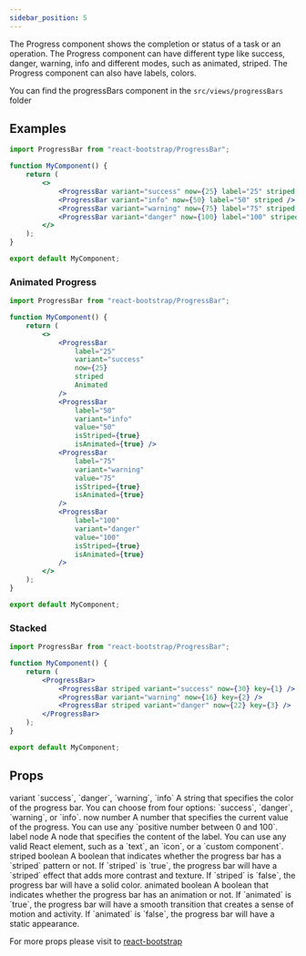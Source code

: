 ```yaml
---
sidebar_position: 5
---
```


The Progress component shows the completion or status of a task or an operation. The Progress component can have different type like success, danger, warning, info and different modes, such as animated, striped. The Progress component can also have labels, colors.

You can find the progressBars component in the `src/views/progressBars` folder


## Examples

<CodePreview>
    <div className="d-flex flex-column gap-2">
        <ProgressBar variant="success" now={25} label="25" striped />
        <ProgressBar variant="info" now={50} label="50" striped />
        <ProgressBar variant="warning" now={75} label="75" striped />
        <ProgressBar variant="danger" now={100} label="100" striped />
    </div>
</CodePreview>

```jsx title="Progress Bar"
import ProgressBar from "react-bootstrap/ProgressBar";

function MyComponent() {
    return (
        <>
            <ProgressBar variant="success" now={25} label="25" striped />
            <ProgressBar variant="info" now={50} label="50" striped />
            <ProgressBar variant="warning" now={75} label="75" striped />
            <ProgressBar variant="danger" now={100} label="100" striped />
        </>
    );
}

export default MyComponent;
```

### Animated Progress

<CodePreview>
    <div className="d-flex flex-column gap-2">
        <ProgressBar variant="success" now={25} label="25" striped animated />
        <ProgressBar variant="info" now={50} label="50" striped animated />
        <ProgressBar variant="warning" now={75} label="75" striped animated />
        <ProgressBar variant="danger" now={100} label="100" striped animated />
    </div>
</CodePreview>

```jsx title="Progress Bar"
import ProgressBar from "react-bootstrap/ProgressBar";

function MyComponent() {
    return (
        <>
            <ProgressBar
                label="25"
                variant="success"
                now={25}
                striped
                Animated
            />
            <ProgressBar 
                label="50"
                variant="info"
                value="50"
                isStriped={true}
                isAnimated={true} />
            <ProgressBar
                label="75"
                variant="warning"
                value="75"
                isStriped={true}
                isAnimated={true}
            />
            <ProgressBar
                label="100"
                variant="danger"
                value="100"
                isStriped={true}
                isAnimated={true}
            />
        </>
    );
}

export default MyComponent;
```
### Stacked

<CodePreview>
    <div className="d-flex flex-column gap-2">
          <ProgressBar>
            <ProgressBar striped variant="success" now={30} key={1} />
            <ProgressBar variant="warning" now={16} key={2} />
            <ProgressBar striped variant="danger" now={22} key={3} />
        </ProgressBar>
    </div>
</CodePreview>

```jsx title="Progress Bar"
import ProgressBar from "react-bootstrap/ProgressBar";

function MyComponent() {
    return (
        <ProgressBar>
            <ProgressBar striped variant="success" now={30} key={1} />
            <ProgressBar variant="warning" now={16} key={2} />
            <ProgressBar striped variant="danger" now={22} key={3} />
        </ProgressBar>
    );
}

export default MyComponent;
```

## Props

<FeatureTable>
    <tr>
        <td>variant</td>
        <td>`success`, `danger`, `warning`, `info`</td>
        <td></td>
        <td>A string that specifies the color of the progress bar. You can choose from four options: `success`, `danger`, `warning`, or `info`.</td>
    </tr>
    <tr>
        <td>now</td>
        <td>number</td>
        <td></td>
        <td>A number that specifies the current value of the progress. You can use any `positive number between 0 and 100`.</td>
    </tr>
    <tr>
        <td>label</td>
        <td>node</td>
        <td></td>
        <td>A node that specifies the content of the label. You can use any valid React element, such as a `text`, an `icon`, or a `custom component`.</td>
    </tr>
    <tr>
        <td>striped</td>
        <td>boolean</td>
        <td></td>
        <td>A boolean that indicates whether the progress bar has a `striped` pattern or not. If `striped` is `true`, the progress bar will have a `striped` effect that adds more contrast and texture. If `striped` is `false`, the progress bar will have a solid color.</td>
    </tr>
    <tr>
        <td>animated</td>
        <td>boolean</td>
        <td></td>
        <td>A boolean that indicates whether the progress bar has an animation or not. If `animated` is `true`, the progress bar will have a smooth transition that creates a sense of motion and activity. If `animated` is `false`, the progress bar will have a static appearance.</td>
    </tr>

</FeatureTable>

For more props please visit to <a href="https://react-bootstrap.netlify.app/docs/components/progress/#api" target="_blank">react-bootstrap</a>
